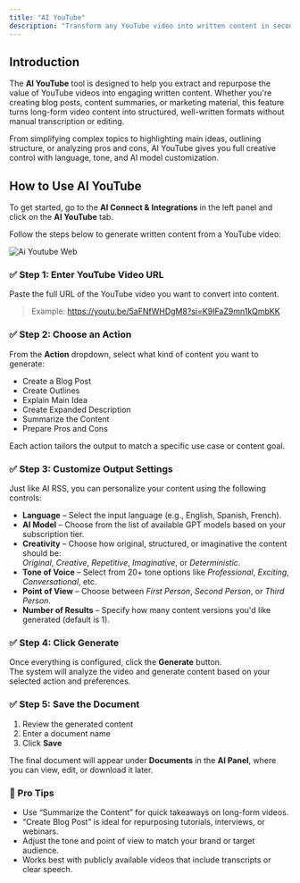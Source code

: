```yaml
---
title: "AI YouTube"
description: "Transform any YouTube video into written content in seconds. Whether it's a blog post, summary, or outline, AI YouTube helps you repurpose videos into high-quality, readable formats."
---
```


## Introduction

The **AI YouTube** tool is designed to help you extract and repurpose the value of YouTube videos into engaging written content. Whether you're creating blog posts, content summaries, or marketing material, this feature turns long-form video content into structured, well-written formats without manual transcription or editing.

From simplifying complex topics to highlighting main ideas, outlining structure, or analyzing pros and cons, AI YouTube gives you full creative control with language, tone, and AI model customization.

## How to Use AI YouTube

To get started, go to the **AI Connect & Integrations** in the left panel and click on the **AI YouTube** tab.

Follow the steps below to generate written content from a YouTube video:

![Ai Youtube Web](/images/ai-youtube.webp)

### ✅ Step 1: Enter YouTube Video URL

Paste the full URL of the YouTube video you want to convert into content.

> Example: https://youtu.be/5aFNfWHDgM8?si=K9IFaZ9mn1kQmbKK

### ✅ Step 2: Choose an Action

From the **Action** dropdown, select what kind of content you want to generate:

- Create a Blog Post
- Create Outlines
- Explain Main Idea
- Create Expanded Description
- Summarize the Content
- Prepare Pros and Cons

Each action tailors the output to match a specific use case or content goal.

### ✅ Step 3: Customize Output Settings

Just like AI RSS, you can personalize your content using the following controls:

- **Language** – Select the input language (e.g., English, Spanish, French).
- **AI Model** – Choose from the list of available GPT models based on your subscription tier.
- **Creativity** – Choose how original, structured, or imaginative the content should be:\
  _Original_, _Creative_, _Repetitive_, _Imaginative_, or _Deterministic_.
- **Tone of Voice** – Select from 20\+ tone options like _Professional_, _Exciting_, _Conversational_, etc.
- **Point of View** – Choose between _First Person_, _Second Person_, or _Third Person_.
- **Number of Results** – Specify how many content versions you'd like generated (default is 1).

### ✅ Step 4: Click Generate

Once everything is configured, click the **Generate** button.\
The system will analyze the video and generate content based on your selected action and preferences.

### ✅ Step 5: Save the Document

1. Review the generated content
2. Enter a document name
3. Click **Save**

The final document will appear under **Documents** in the **AI Panel**, where you can view, edit, or download it later.

### 🧠 Pro Tips

- Use “Summarize the Content” for quick takeaways on long-form videos.
- “Create Blog Post” is ideal for repurposing tutorials, interviews, or webinars.
- Adjust the tone and point of view to match your brand or target audience.
- Works best with publicly available videos that include transcripts or clear speech.